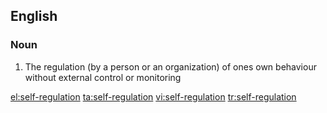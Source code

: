 ==English==

===Noun===
{{en-noun|sg=[[self]]-[[regulation]]|-}}

# The regulation (by a person or an organization) of ones own behaviour without external control or monitoring

[[el:self-regulation]]
[[ta:self-regulation]]
[[vi:self-regulation]]
[[tr:self-regulation]]